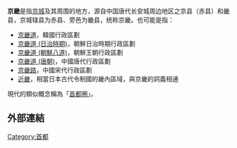 '''京畿'''是指[[京城|京城]]及其周围的地方，源自中国唐代长安城周边地区之京县（赤县）和畿县，京城辖县为赤县、旁邑为畿县，统称京畿。也可能是指：

* [[京畿道|京畿道]]，韓國行政區劃
* [[京畿道_(日治時期)|京畿道 (日治時期)]]，朝鮮日治時期行政區劃
* [[京畿道_(朝鮮八道)|京畿道 (朝鮮八道)]]，朝鮮王朝行政區劃
* [[京畿道_(唐朝)|京畿道 (唐朝)]]，中國唐代行政區劃
* [[京畿路|京畿路]]，中國宋代行政區劃
* [[近畿|近畿]]，相當日本古代令制國的畿內區域，與京畿的詞義相通

現代的類似概念稱為「[[首都圈|首都圈]]」。

==外部連結==
{{Wikisource further reading}}

{{disambig|Cat=二字消歧义|J京}}
[[Category:首都|Category:首都]]